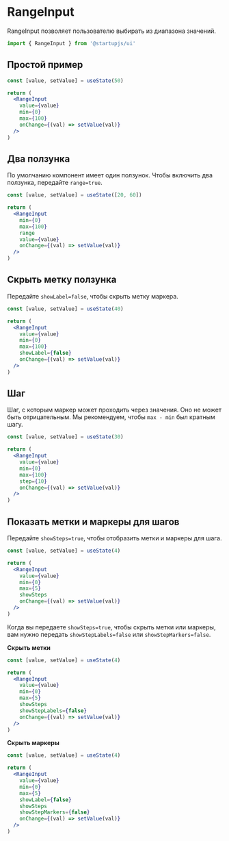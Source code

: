 
# RangeInput

RangeInput позволяет пользователю выбирать из диапазона значений.

```jsx
import { RangeInput } from '@startupjs/ui'
```

## Простой пример

```jsx example
const [value, setValue] = useState(50)

return (
  <RangeInput
    value={value}
    min={0}
    max={100}
    onChange={(val) => setValue(val)}
  />
)
```

## Два ползунка

По умолчанию компонент имеет один ползунок. Чтобы включить два ползунка, передайте `range=true`.

```jsx example
const [value, setValue] = useState([20, 60])

return (
  <RangeInput
    min={0}
    max={100}
    range
    value={value}
    onChange={(val) => setValue(val)}
  />
)
```

## Скрыть метку ползунка

Передайте `showLabel=false`, чтобы скрыть метку маркера.

```jsx example
const [value, setValue] = useState(40)

return (
  <RangeInput
    value={value}
    min={0}
    max={100}
    showLabel={false}
    onChange={(val) => setValue(val)}
  />
)
```

## Шаг

Шаг, с которым маркер может проходить через значения. Оно не может быть отрицательным. Мы рекомендуем, чтобы `max - min` был кратным шагу.

```jsx example
const [value, setValue] = useState(30)

return (
  <RangeInput
    value={value}
    min={0}
    max={100}
    step={10}
    onChange={(val) => setValue(val)}
  />
)
```

## Показать метки и маркеры для шагов

Передайте `showSteps=true`, чтобы отобразить метки и маркеры для шага.

```jsx example
const [value, setValue] = useState(4)

return (
  <RangeInput
    value={value}
    min={0}
    max={5}
    showSteps
    onChange={(val) => setValue(val)}
  />
)
```

Когда вы передаете `showSteps=true`, чтобы скрыть метки или маркеры, вам нужно передать `showStepLabels=false` или `showStepMarkers=false`.

**Скрыть метки**

```jsx example
const [value, setValue] = useState(4)

return (
  <RangeInput
    value={value}
    min={0}
    max={5}
    showSteps
    showStepLabels={false}
    onChange={(val) => setValue(val)}
  />
)
```

**Скрыть маркеры**

```jsx example
const [value, setValue] = useState(4)

return (
  <RangeInput
    value={value}
    min={0}
    max={5}
    showLabel={false}
    showSteps
    showStepMarkers={false}
    onChange={(val) => setValue(val)}
  />
)
```
